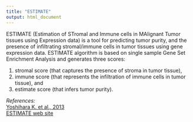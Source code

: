 ```yaml
---
title: "ESTIMATE"
output: html_document
---
```


ESTIMATE (Estimation of STromal and Immune cells in MAlignant Tumor tissues using Expression data) is a tool for predicting tumor purity, and the presence of infiltrating stromal/immune cells in tumor tissues using gene expression data. ESTIMATE algorithm is based on single sample Gene Set Enrichment Analysis and generates three scores:   

1. stromal score (that captures the presence of stroma in tumor tissue),     
2. immune score (that represents the infiltration of immune cells in tumor tissue), and    
3. estimate score (that infers tumor purity).  

*References:*  
[Yoshihara K. et al., 2013](http://www.ncbi.nlm.nih.gov/pubmed/24113773)   
[ESTIMATE web site](http://ibl.mdanderson.org/estimate/)   
